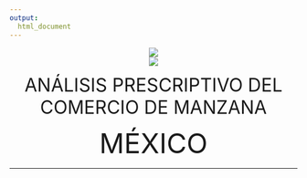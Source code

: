 ```yaml
---
output:
  html_document
---
```

<center>![ ](marca_horizontal.png)</center>
 <font size="8"><center>![ ](LOGO_IOTA2.png)</center></font>


 <font size="6"><center> ANÁLISIS PRESCRIPTIVO DEL COMERCIO DE MANZANA</br></center></font> 
 
 <font size="9"><center>MÉXICO </center> </title></center></font> 
 
 <hr>

